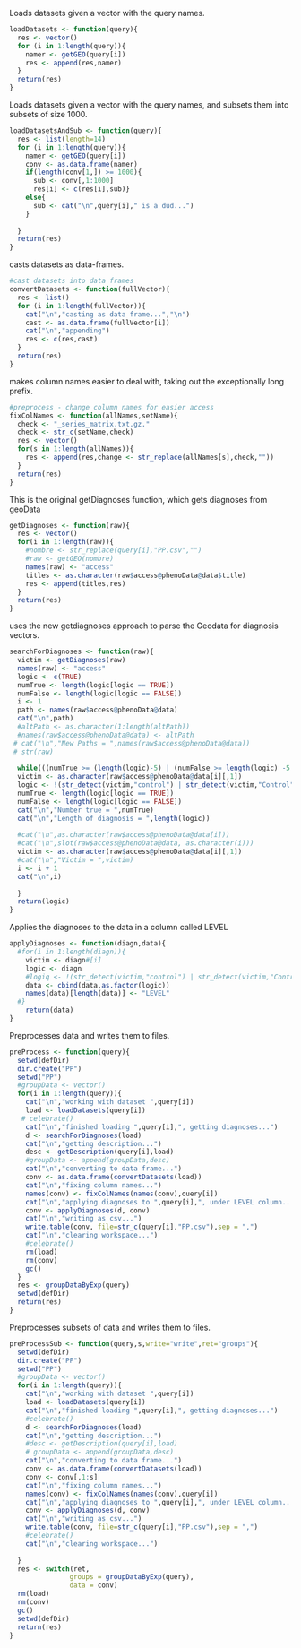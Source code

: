 Loads datasets given a vector with the query names.
```r
loadDatasets <- function(query){
  res <- vector()
  for (i in 1:length(query)){
    namer <- getGEO(query[i])
    res <- append(res,namer)
  }
  return(res)
}
```

Loads datasets given a vector with the query names, and subsets them into subsets of size 1000.
```r
loadDatasetsAndSub <- function(query){
  res <- list(length=14)
  for (i in 1:length(query)){
    namer <- getGEO(query[i])
    conv <- as.data.frame(namer)
    if(length(conv[1,]) >= 1000){
      sub <- conv[,1:1000]
      res[i] <- c(res[i],sub)}
    else{
      sub <- cat("\n",query[i]," is a dud...")
    }
    
  }
  return(res)
}
```

casts datasets as data-frames.
```r
#cast datasets into data frames
convertDatasets <- function(fullVector){
  res <- list()
  for (i in 1:length(fullVector)){
    cat("\n","casting as data frame...","\n")
    cast <- as.data.frame(fullVector[i])
    cat("\n","appending")
    res <- c(res,cast)
  }
  return(res)
}
```

makes column names easier to deal with, taking out the exceptionally long prefix.
```r
#preprocess - change column names for easier access
fixColNames <- function(allNames,setName){
  check <- "_series_matrix.txt.gz."
  check <- str_c(setName,check)
  res <- vector()
  for(s in 1:length(allNames)){
    res <- append(res,change <- str_replace(allNames[s],check,""))
  }
  return(res)
}
```

This is the original getDiagnoses function, which gets diagnoses from geoData
```r
getDiagnoses <- function(raw){
  res <- vector()
  for(i in 1:length(raw)){
    #nombre <- str_replace(query[i],"PP.csv","")
    #raw <- getGEO(nombre)
    names(raw) <- "access"
    titles <- as.character(raw$access@phenoData@data$title)
    res <- append(titles,res)
  }
  return(res)
}
```

uses the new getdiagnoses approach to parse the Geodata for diagnosis vectors.
```r
searchForDiagnoses <- function(raw){
  victim <- getDiagnoses(raw)
  names(raw) <- "access"
  logic <- c(TRUE)
  numTrue <- length(logic[logic == TRUE])
  numFalse <- length(logic[logic == FALSE])
  i <- 1
  path <- names(raw$access@phenoData@data)
  cat("\n",path)
  #altPath <- as.character(1:length(altPath))
  #names(raw$access@phenoData@data) <- altPath
 # cat("\n","New Paths = ",names(raw$access@phenoData@data))
 # str(raw)
 
  while(((numTrue >= (length(logic)-5) | (numFalse >= length(logic) -5 ) )) && i <= length(path)){
  victim <- as.character(raw$access@phenoData@data[i][,1])
  logic <- !(str_detect(victim,"control") | str_detect(victim,"Control") | str_detect(victim,"normal") | str_detect(victim,"NEC") |str_detect(victim,"Huntington"))
  numTrue <- length(logic[logic == TRUE])
  numFalse <- length(logic[logic == FALSE])
  cat("\n","Number true = ",numTrue)
  cat("\n","Length of diagnosis = ",length(logic))
  
  #cat("\n",as.character(raw$access@phenoData@data[i]))
  #cat("\n",slot(raw$access@phenoData@data, as.character(i)))
  victim <- as.character(raw$access@phenoData@data[i][,1])
  #cat("\n","Victim = ",victim)
  i <- i + 1
  cat("\n",i)
  
  }
  return(logic)
}
```

Applies the diagnoses to the data in a column called LEVEL
```r
applyDiagnoses <- function(diagn,data){
  #for(i in 1:length(diagn)){
    victim <- diagn#[i]
    logic <- diagn
    #logiq <- !(str_detect(victim,"control") | str_detect(victim,"Control") | str_detect(victim,"normal") | str_detect(victim,"NEC"))
    data <- cbind(data,as.factor(logic))
    names(data)[length(data)] <- "LEVEL"
  #}
    return(data)
}
```

Preprocesses data and writes them to files.
```r
preProcess <- function(query){
  setwd(defDir)
  dir.create("PP")
  setwd("PP")
  #groupData <- vector()
  for(i in 1:length(query)){  
    cat("\n","working with dataset ",query[i])
    load <- loadDatasets(query[i])
   # celebrate()
    cat("\n","finished loading ",query[i],", getting diagnoses...")
    d <- searchForDiagnoses(load)
    cat("\n","getting description...")
    desc <- getDescription(query[i],load)
    #groupData <- append(groupData,desc)
    cat("\n","converting to data frame...")
    conv <- as.data.frame(convertDatasets(load))
    cat("\n","fixing column names...")
    names(conv) <- fixColNames(names(conv),query[i])
    cat("\n","applying diagnoses to ",query[i],", under LEVEL column...")
    conv <- applyDiagnoses(d, conv)
    cat("\n","writing as csv...")
    write.table(conv, file=str_c(query[i],"PP.csv"),sep = ",")
    cat("\n","clearing workspace...")
    #celebrate()
    rm(load)
    rm(conv)
    gc()
  }
  res <- groupDataByExp(query)
  setwd(defDir)
  return(res)
}
```

Preprocesses subsets of data and writes them to files.
```r
preProcessSub <- function(query,s,write="write",ret="groups"){
  setwd(defDir)
  dir.create("PP")
  setwd("PP")
  #groupData <- vector()
  for(i in 1:length(query)){  
    cat("\n","working with dataset ",query[i])
    load <- loadDatasets(query[i])
    cat("\n","finished loading ",query[i],", getting diagnoses...")
    #celebrate()
    d <- searchForDiagnoses(load)
    cat("\n","getting description...")
    #desc <- getDescription(query[i],load)
    # groupData <- append(groupData,desc)
    cat("\n","converting to data frame...")
    conv <- as.data.frame(convertDatasets(load))
    conv <- conv[,1:s]
    cat("\n","fixing column names...")
    names(conv) <- fixColNames(names(conv),query[i])
    cat("\n","applying diagnoses to ",query[i],", under LEVEL column...")
    conv <- applyDiagnoses(d, conv)
    cat("\n","writing as csv...")
    write.table(conv, file=str_c(query[i],"PP.csv"),sep = ",")
    #celebrate()
    cat("\n","clearing workspace...")
    
  }
  res <- switch(ret, 
               groups = groupDataByExp(query),
               data = conv)
  rm(load)
  rm(conv)
  gc()
  setwd(defDir)
  return(res)
}
```
